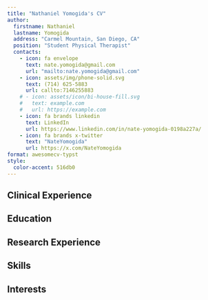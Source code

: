 ```yaml
---
title: "Nathaniel Yomogida's CV"
author:
  firstname: Nathaniel
  lastname: Yomogida
  address: "Carmel Mountain, San Diego, CA"
  position: "Student Physical Therapist"
  contacts:
    - icon: fa envelope
      text: nate.yomogida@gmail.com
      url: "mailto:nate.yomogida@gmail.com"
    - icon: assets/img/phone-solid.svg
      text: (714) 625-5883
      url: callto:7146255883
    # - icon: assets/icon/bi-house-fill.svg
    #   text: example.com
    #   url: https://example.com
    - icon: fa brands linkedin
      text: LinkedIn
      url: https://www.linkedin.com/in/nate-yomogida-0198a227a/
    - icon: fa brands x-twitter
      text: "NateYomogida"
      url: https://x.com/NateYomogida
format: awesomecv-typst
style:
  color-accent: 516db0
---
```


## Clinical Experience

```{=typst}
#resume-entry(
  title: "Student Physical Therapist",
  location: "Irvine, CA",
  date: "Aug 2024 - Oct 2024",
  description: "Kaiser Permanente"
)
#resume-item[
  - Inpatient
  - EMR: Epic 
  - % Caseload
]

#resume-entry(
  title: "Student Physical Therapist",
  location: "Miramar, CA",
  date: "July 2023 - Aug 2023",
  description: "All Star PT"
)
#resume-item[
  - Outpatient Orthopedic PT
  - EMR: Clinicient
  - 50% Caseload
]

#resume-entry(
  title: "PT Tech",
  location: "Seal Beach, CA",
  date: "Sept 2021 - May 2022",
  description: "Seal Beach Physical Therapy"
)
```

## Education

```{=typst}
#resume-entry(
  title: "Doctor of Physical Therapy",
  location: "San Diego, California",
  date: "2022 - 2025",
  description: "San Diego State University",
)

#resume-entry(
  title: "B.S. in Kinesiology - Exercise Science",
  location: "Long Beach, California",
  date: "2018 - 2022",
  description: "California State University Long Beach",
)
#resume-item[
  - President's Honor List
  - Summa cum laude
]
```

## Research Experience

```{=typst}
#resume-entry(
  title: "Impact of Neurocognitive performance on sport performance and injury risk in Female Collegiate Athletes",
  location: "Doctoral Thesis",
  date: "Sept 2022 - May 2025",
  description: "San Diego State University"
)
#resume-item[
  - Qualitative data collection
  - Qualtrics design and organization
]
```




## Skills

```{=typst}
#resume-entry(
  title: "Programming Languages",
  description: "R"
)
#resume-entry(
  title: "Markup Languages",
  description: "Quarto & LaTeX"
)
```

## Interests

```{=typst}
#resume-entry(
  title: "Yomogida-Kerstein Lab",
  location: "Yomogida-Kerstein Lab",
  date: "Dec 2023 - Present",
  description: "A series of literature reviews and journal clubs I have written."
)

```
